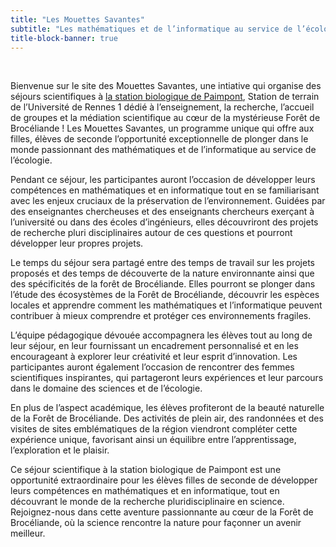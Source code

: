 ```yaml
---
title: "Les Mouettes Savantes"
subtitle: "Les mathématiques et de l’informatique au service de l’écologie"
title-block-banner: true
---
```


<style>

#title-block-header {
  margin-block-end: 10rem;
  position: relative;
  margin-top: -1px;
  height: 75px;
  text-align: right;
  padding-bottom: 1erm;
}

.quarto-title-banner {
  margin-block-end: 10rem;
  position: relative;
  margin-top: -30px;
  height: 85%;
  background-image: url('_images/sb_paimpont_crop.jpeg');
  background-repeat: no-repeat;

}

.p{
margin-top: 10px; /* An absolute length */
}

</style>


&nbsp;
&nbsp;
&nbsp;
&nbsp;&nbsp;&nbsp;&nbsp;&nbsp;
</p>


Bienvenue sur le site des Mouettes Savantes, une intiative qui organise des séjours scientifiques à [la station biologique de Paimpont](https://paimpont.univ-rennes.fr/), Station de terrain de l'Université de Rennes 1 dédié à l'enseignement, la recherche, l’accueil de groupes et la médiation scientifique au cœur de la mystérieuse Forêt de Brocéliande ! Les Mouettes Savantes, un programme unique qui offre aux filles, élèves de seconde l'opportunité exceptionnelle de plonger dans le monde passionnant des mathématiques et de l'informatique au service de l'écologie.

Pendant ce séjour, les participantes auront l'occasion de développer leurs compétences en mathématiques et en informatique tout en se familiarisant avec les enjeux cruciaux de la préservation de l'environnement. Guidées par des enseignantes chercheuses et des enseignants chercheurs exerçant à l'université ou dans des écoles d'ingénieurs, elles découvriront des projets de recherche pluri disciplinaires autour de ces questions  et pourront développer leur propres projets.

Le temps du séjour sera partagé entre des temps de travail sur les projets proposés et des temps de découverte de la nature environnante ainsi que des spécificités de la forêt de Brocéliande.  Elles pourront se plonger dans l'étude des écosystèmes de la Forêt de Brocéliande, découvrir les espèces locales et apprendre comment les mathématiques et l'informatique peuvent contribuer à mieux comprendre et protéger ces environnements fragiles.

L'équipe pédagogique dévouée accompagnera les élèves tout au long de leur séjour, en leur fournissant un encadrement personnalisé et en les encourageant à explorer leur créativité et leur esprit d'innovation. Les participantes auront également l'occasion de rencontrer des femmes scientifiques inspirantes, qui partageront leurs expériences et leur parcours dans le domaine des sciences et de l'écologie.

En plus de l'aspect académique, les élèves profiteront de la beauté naturelle de la Forêt de Brocéliande. Des activités de plein air, des randonnées et des visites de sites emblématiques de la région viendront compléter cette expérience unique, favorisant ainsi un équilibre entre l'apprentissage, l'exploration et le plaisir.

Ce séjour scientifique à la station biologique de Paimpont est une opportunité extraordinaire pour les élèves filles de seconde de développer leurs compétences en mathématiques et en informatique, tout en découvrant le monde de la recherche pluridisciplinaire en science.  Rejoignez-nous dans cette aventure passionnante au cœur de la Forêt de Brocéliande, où la science rencontre la nature pour façonner un avenir meilleur.


